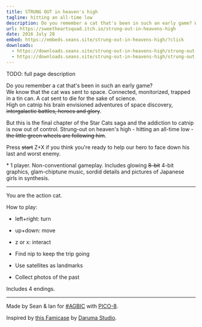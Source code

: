 ```yaml
---
title: STRUNG OUT in heaven's high
tagline: hitting an all-time low
description: Do you remember a cat that's been in such an early game? We know that the cat was sent to space. Connected, monitorized, trapped in a tin can. A cat sent to die for the sake of science. High on catnip his brain envisioned adventures of space discovery, <strike>intergalactic battles, heroes and glory</strike>. But this is the final chapter of the Star Cats saga and the addiction to catnip is now out of control. Strung-out on heaven's high - hitting an all-time low - <strike>the little green wheels are following him</strike>.
url: https://sweetheartsquad.itch.io/strung-out-in-heavens-high
date: 2016 July 28
embed: https://embeds.seans.site/strung-out-in-heavens-high/?click
downloads:
  - https://downloads.seans.site/strung-out-in-heavens-high/strung-out-in-heavens-high-web.zip
  - https://downloads.seans.site/strung-out-in-heavens-high/strung-out-in-heavens-high-p8.zip
---
```


TODO: full page description



<p>
	Do you remember a cat that's been in such an early game?<br>
	We know that the cat was sent to space. Connected, monitorized, trapped in a tin can. A cat sent to die for the sake of science.<br>
	High on catnip his brain envisioned adventures of space discovery, <del>intergalactic battles, heroes and glory</del>.
</p>
<p>
	But this is the final chapter of the Star Cats saga and the addiction to catnip is now out of control. Strung-out on heaven's high - hitting an all-time low - <del>the little green wheels are following him</del>.
</p>
<p>
	Press <del>start</del> Z+X if you think you're ready to help our hero to face down his last and worst enemy.
</p>
<p>
	* 1 player. Non-conventional gameplay. Includes glowing <del>8-bit</del> 4-bit graphics, glam-chiptune music, sordid details and pictures of Japanese girls in synthesis.
</p>

---

<p>
	You are the action cat.
</p>
<p>
	How to play:
</p>

- left+right: turn
- up+down: move
- z or x: interact


- Find nip to keep the trip going
- Use satellites as landmarks
- Collect photos of the past

<p>	Includes 4 endings.</p>

---

<p>
	Made by Sean &amp; Ian for <a href="https://itch.io/jam/a-game-by-its-cover-2016" target="_blank">#AGBIC</a> with <a href="http://www.lexaloffle.com/pico-8.php" target="_blank" rel="nofollow noopener" referrerpolicy="origin">PICO-8</a>.
</p>
<p>
	Inspired by <a href="http://famicase.com/16/softs/78.html" target="_blank" rel="nofollow noopener" referrerpolicy="origin">this Famicase</a> by <a href="http://www.daruma.cat/" target="_blank" rel="nofollow noopener" referrerpolicy="origin">Daruma Studio</a>.
</p>
